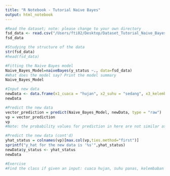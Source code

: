 ```yaml
---
title: "R Notebook - Tutorial Naive Bayes"
output: html_notebook
---
```


```r
#Read the dataset; note: please change to your own directory
fsd_data <- read.csv("/Users/fti02/Desktop/Dataset_Tutorial_Naive_Bayes.csv")
fsd_data
```

```r
#Studying the structure of the data
str(fsd_data)
#head(fsd_data)
```

```r
#Fitting the Naive Bayes model
Naive_Bayes_Model=naiveBayes(y_status ~., data=fsd_data)
#What does the model say? Print the model summary
Naive_Bayes_Model
```

```r
#Input new data
newData <- data.frame(x1_cuaca = "hujan", x2_suhu = "sedang", x3_kelembaban = "tinggi", x4_berangin = "tidak", y_status="")
newData
```

```r
#Predict the new data
vector_prediction = predict(Naive_Bayes_Model, newData, type = "raw")
vp = vector_prediction
vp
#Note: the probability values for prediction in here are not similar as what we get when we calculate it manually using Naive Bayes classifier formula. Most likely that in the "predict" function, it is using transformation, employed trick log and log-sum-exp to avoid underflow; to avoid the probability values that are too small.
```

```r
#Predict the new data (cont'd)
yhat_status = colnames(vp)[max.col(vp,ties.method="first")]
sprintf("y_hat for the new data is '%s'",yhat_status)
newData$y_status <- yhat_status
newData
```

```r
#Exercise
#Find the class if given an input: cuaca hujan, suhu panas, kelembaban normal, and berangin.
```